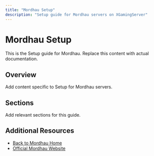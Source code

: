 ```yaml
---
title: "Mordhau Setup"
description: "Setup guide for Mordhau servers on XGamingServer"
---
```


# Mordhau Setup

This is the Setup guide for Mordhau. Replace this content with actual documentation.

## Overview

Add content specific to Setup for Mordhau servers.

## Sections

Add relevant sections for this guide.

## Additional Resources

- [Back to Mordhau Home](./index)
- [Official Mordhau Website](https://example.com)

